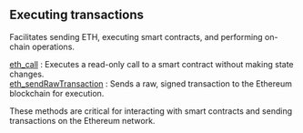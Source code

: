 
## Executing transactions

Facilitates sending ETH, executing smart contracts, and performing on-chain operations.

[eth_call](/ethereum-api/executingtransactions/eth_call) : Executes a read-only call to a smart contract without making state changes. \
[eth_sendRawTransaction](/ethereum-api/executingtransactions/eth_sendRawTransaction) : Sends a raw, signed transaction to the Ethereum blockchain for execution.

These methods are critical for interacting with smart contracts and sending transactions on the Ethereum network.

<Space h={16} />
<GetStarted />